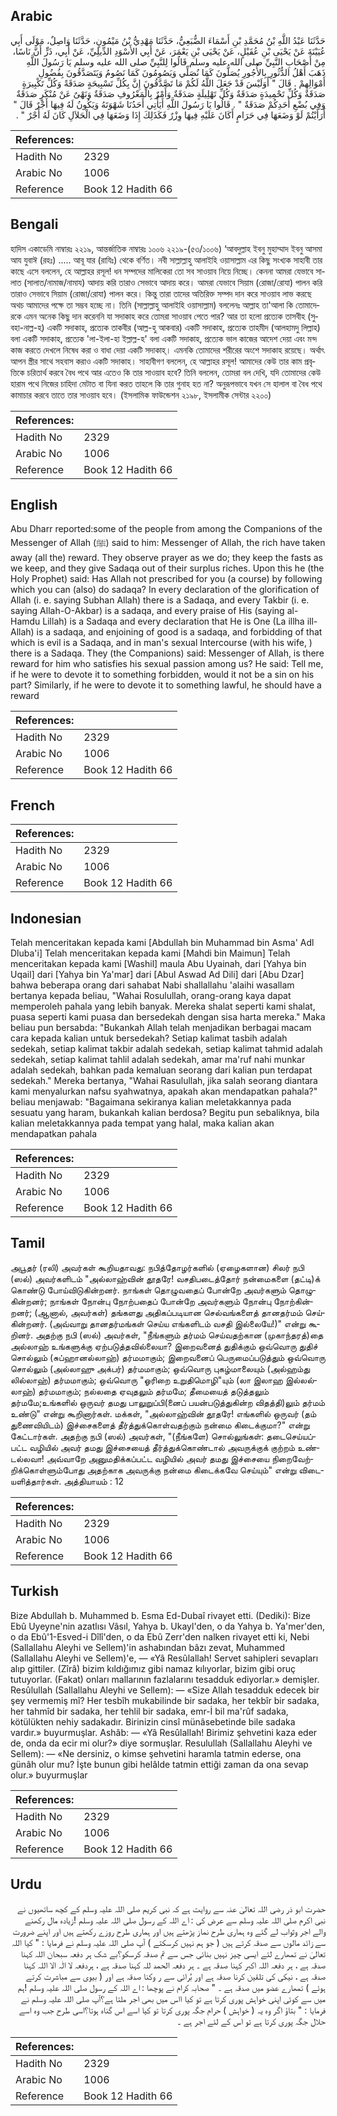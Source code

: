 ## Arabic


<div dir="rtl" lang="ar" style={{fontSize:'larger',backgroundColor:'#f8f9fa',padding:20}}>
حَدَّثَنَا عَبْدُ اللَّهِ بْنُ مُحَمَّدِ بْنِ أَسْمَاءَ الضُّبَعِيُّ، حَدَّثَنَا مَهْدِيُّ بْنُ مَيْمُونٍ، حَدَّثَنَا وَاصِلٌ، مَوْلَى أَبِي عُيَيْنَةَ عَنْ يَحْيَى بْنِ عُقَيْلٍ، عَنْ يَحْيَى بْنِ يَعْمَرَ، عَنْ أَبِي الأَسْوَدِ الدِّيلِيِّ، عَنْ أَبِي، ذَرٍّ أَنَّ نَاسًا، مِنْ أَصْحَابِ النَّبِيِّ صلى الله عليه وسلم قَالُوا لِلنَّبِيِّ صلى الله عليه وسلم يَا رَسُولَ اللَّهِ ذَهَبَ أَهْلُ الدُّثُورِ بِالأُجُورِ يُصَلُّونَ كَمَا نُصَلِّي وَيَصُومُونَ كَمَا نَصُومُ وَيَتَصَدَّقُونَ بِفُضُولِ أَمْوَالِهِمْ ‏.‏ قَالَ ‏"‏ أَوَلَيْسَ قَدْ جَعَلَ اللَّهُ لَكُمْ مَا تَصَّدَّقُونَ إِنَّ بِكُلِّ تَسْبِيحَةٍ صَدَقَةً وَكُلِّ تَكْبِيرَةٍ صَدَقَةٌ وَكُلِّ تَحْمِيدَةٍ صَدَقَةٌ وَكُلِّ تَهْلِيلَةٍ صَدَقَةٌ وَأَمْرٌ بِالْمَعْرُوفِ صَدَقَةٌ وَنَهْىٌ عَنْ مُنْكَرٍ صَدَقَةٌ وَفِي بُضْعِ أَحَدِكُمْ صَدَقَةٌ ‏"‏ ‏.‏ قَالُوا يَا رَسُولَ اللَّهِ أَيَأْتِي أَحَدُنَا شَهْوَتَهُ وَيَكُونُ لَهُ فِيهَا أَجْرٌ قَالَ ‏"‏ أَرَأَيْتُمْ لَوْ وَضَعَهَا فِي حَرَامٍ أَكَانَ عَلَيْهِ فِيهَا وِزْرٌ فَكَذَلِكَ إِذَا وَضَعَهَا فِي الْحَلاَلِ كَانَ لَهُ أَجْرٌ ‏"‏ ‏.‏
</div>
<div style={{backgroundColor:'#f8f9fa',padding:20, marginBottom: 10}}><table> <thead> <tr> <th>References:</th> <th></th> </tr> </thead> <tbody><tr><td>Hadith No</td><td>2329</td></tr><tr><td>Arabic No</td><td>1006</td></tr><tr><td>Reference</td><td>Book 12 Hadith 66</td></tr></tbody></table></div>

## Bengali


<div dir="ltr" lang="bn" style={{fontSize:'larger',backgroundColor:'#f8f9fa',padding:20}}>
হাদিস একাডেমি নাম্বারঃ ২২১৯, আন্তর্জাতিক নাম্বারঃ ১০০৬ ২২১৯-(৫৩/১০০৬) ‘আবদুল্লাহ ইবনু মুহাম্মাদ ইবনু আসমা আয যুবাঈ (রহঃ) ..... আবূ যার (রাযিঃ) থেকে বর্ণিত। নবী সাল্লাল্লাহু আলাইহি ওয়াসাল্লাম এর কিছু সংখ্যক সাহাবী তার কাছে এসে বললেন, হে আল্লাহর রসূল! ধন সম্পদের মালিকেরা তো সব সাওয়াব নিয়ে নিচ্ছে। কেননা আমরা যেভাবে সালাত (সালাত/নামাজ/নামায) আদায় করি তারাও সেভাবে আদায় করে। আমরা যেভাবে সিয়াম (রোজা/রোযা) পালন করি তারাও সেভাবে সিয়াম (রোজা/রোযা) পালন করে। কিন্তু তারা তাদের অতিরিক্ত সম্পদ দান করে সাওয়াব লাভ করছে অথচ আমাদের পক্ষে তা সম্ভব হচ্ছে না। তিনি (সাল্লাল্লাহু আলাইহি ওয়াসাল্লাম) বললেনঃ আল্লাহ তা'আলা কি তোমাদেরকে এমন অনেক কিছু দান করেননি যা সদাকাহ করে তোমরা সাওয়াব পেতে পার? আর তা হলো প্রত্যেক তাসবীহ (সুবহা-নাল্ল-হ) একটি সদাকাহ, প্রত্যেক তাকবীর (আল্ল-হু আকবার) একটি সদাকাহ, প্রত্যেক তাহমীদ (আলহামদু লিল্লাহ) বলা একটি সদাকাহ, প্রত্যেক 'লা-ইলা-হা ইল্লাল্ল-হ' বলা একটি সদাকাহ, প্রত্যেক ভাল কাজের আদেশ দেয়া এবং মন্দ কাজ করতে দেখলে নিষেধ করা ও বাধা দেয়া একটি সদাকাহ্। এমনকি তোমাদের শরীরের অংশে সদাকাহ রয়েছে। অর্থাৎ আপন স্ত্রীর সাথে সহবাস করাও একটি সদাকাহ। সাহাবীগণ বললেন, হে আল্লাহর রসূল! আমাদের কেউ তার কাম প্রবৃত্তিকে চরিতার্থ করবে বৈধ পথে আর এতেও কি তার সাওয়াব হবে? তিনি বললেন, তোমরা বল দেখি, যদি তোমাদের কেউ হারাম পথে নিজের চাহিদা মেটাত বা যিনা করত তাহলে কি তার গুনাহ হত না? অনুরূপভাবে যখন সে হালাল বা বৈধ পথে কামাচার করবে তাতে তার সাওয়াব হবে। (ইসলামিক ফাউন্ডেশন ২১৯৮, ইসলামীক সেন্টার ২২০০)
</div>
<div style={{backgroundColor:'#f8f9fa',padding:20, marginBottom: 10}}><table> <thead> <tr> <th>References:</th> <th></th> </tr> </thead> <tbody><tr><td>Hadith No</td><td>2329</td></tr><tr><td>Arabic No</td><td>1006</td></tr><tr><td>Reference</td><td>Book 12 Hadith 66</td></tr></tbody></table></div>

## English


<div dir="ltr" lang="en" style={{fontSize:'larger',backgroundColor:'#f8f9fa',padding:20}}>
Abu Dharr reported:some of the people from among the Companions of the Messenger of Allah (ﷺ) said to him: Messenger of Allah, the rich have taken away (all the) reward. They observe prayer as we do; they keep the fasts as we keep, and they give Sadaqa out of their surplus riches. Upon this he (the Holy Prophet) said: Has Allah not prescribed for you (a course) by following which you can (also) do sadaqa? In every declaration of the glorification of Allah (i. e. saying Subhan Allah) there is a Sadaqa, and every Takbir (i. e. saying Allah-O-Akbar) is a sadaqa, and every praise of His (saying al-Hamdu Lillah) is a Sadaqa and every declaration that He is One (La illha ill-Allah) is a sadaqa, and enjoining of good is a sadaqa, and forbidding of that which is evil is a Sadaqa, and in man's sexual Intercourse (with his wife, ) there is a Sadaqa. They (the Companions) said: Messenger of Allah, is there reward for him who satisfies his sexual passion among us? He said: Tell me, if he were to devote it to something forbidden, would it not be a sin on his part? Similarly, if he were to devote it to something lawful, he should have a reward
</div>
<div style={{backgroundColor:'#f8f9fa',padding:20, marginBottom: 10}}><table> <thead> <tr> <th>References:</th> <th></th> </tr> </thead> <tbody><tr><td>Hadith No</td><td>2329</td></tr><tr><td>Arabic No</td><td>1006</td></tr><tr><td>Reference</td><td>Book 12 Hadith 66</td></tr></tbody></table></div>

## French


<div dir="ltr" lang="fr" style={{fontSize:'larger',backgroundColor:'#f8f9fa',padding:20}}>

</div>
<div style={{backgroundColor:'#f8f9fa',padding:20, marginBottom: 10}}><table> <thead> <tr> <th>References:</th> <th></th> </tr> </thead> <tbody><tr><td>Hadith No</td><td>2329</td></tr><tr><td>Arabic No</td><td>1006</td></tr><tr><td>Reference</td><td>Book 12 Hadith 66</td></tr></tbody></table></div>

## Indonesian


<div dir="ltr" lang="id" style={{fontSize:'larger',backgroundColor:'#f8f9fa',padding:20}}>
Telah menceritakan kepada kami [Abdullah bin Muhammad bin Asma' Adl Dluba'i] Telah menceritakan kepada kami [Mahdi bin Maimun] Telah menceritakan kepada kami [Washil] maula Abu Uyainah, dari [Yahya bin Uqail] dari [Yahya bin Ya'mar] dari [Abul Aswad Ad Dili] dari [Abu Dzar] bahwa beberapa orang dari sahabat Nabi shallallahu 'alaihi wasallam bertanya kepada beliau, "Wahai Rosulullah, orang-orang kaya dapat memperoleh pahala yang lebih banyak. Mereka shalat seperti kami shalat, puasa seperti kami puasa dan bersedekah dengan sisa harta mereka." Maka beliau pun bersabda: "Bukankah Allah telah menjadikan berbagai macam cara kepada kalian untuk bersedekah? Setiap kalimat tasbih adalah sedekah, setiap kalimat takbir adalah sedekah, setiap kalimat tahmid adalah sedekah, setiap kalimat tahlil adalah sedekah, amar ma'ruf nahi munkar adalah sedekah, bahkan pada kemaluan seorang dari kalian pun terdapat sedekah." Mereka bertanya, "Wahai Rasulullah, jika salah seorang diantara kami menyalurkan nafsu syahwatnya, apakah akan mendapatkan pahala?" beliau menjawab: "Bagaimana sekiranya kalian meletakkannya pada sesuatu yang haram, bukankah kalian berdosa? Begitu pun sebaliknya, bila kalian meletakkannya pada tempat yang halal, maka kalian akan mendapatkan pahala
</div>
<div style={{backgroundColor:'#f8f9fa',padding:20, marginBottom: 10}}><table> <thead> <tr> <th>References:</th> <th></th> </tr> </thead> <tbody><tr><td>Hadith No</td><td>2329</td></tr><tr><td>Arabic No</td><td>1006</td></tr><tr><td>Reference</td><td>Book 12 Hadith 66</td></tr></tbody></table></div>

## Tamil


<div dir="ltr" lang="ta" style={{fontSize:'larger',backgroundColor:'#f8f9fa',padding:20}}>
அபூதர் (ரலி) அவர்கள் கூறியதாவது: நபித்தோழர்களில் (ஏழைகளான) சிலர் நபி (ஸல்) அவர்களிடம் "அல்லாஹ்வின் தூதரே! வசதிபடைத்தோர் நன்மைகளை (தட்டி)க் கொண்டு போய்விடுகின்றனர். நாங்கள் தொழுவதைப் போன்றே அவர்களும் தொழுகின்றனர்; நாங்கள் நோன்பு நோற்பதைப் போன்றே அவர்களும் நோன்பு நோற்கின்றனர்; (ஆனால், அவர்கள்) தங்களது அதிகப்படியான செல்வங்களைத் தானதர்மம் செய்கின்றனர். (அவ்வாறு தானதர்மங்கள் செய்ய எங்களிடம் வசதி இல்லையே!)" என்று கூறினர். அதற்கு நபி (ஸல்) அவர்கள், "நீங்களும் தர்மம் செய்வதற்கான (முகாந்தரத்)தை அல்லாஹ் உங்களுக்கு ஏற்படுத்தவில்லையா? இறைவனைத் துதிக்கும் ஒவ்வொரு துதிச் சொல்லும் (சுப்ஹானல்லாஹ்) தர்மமாகும்; இறைவனைப் பெருமைப்படுத்தும் ஒவ்வொரு சொல்லும் (அல்லாஹு அக்பர்) தர்மமாகும்; ஒவ்வொரு புகழ்மாலையும் (அல்ஹம்து லில்லாஹ்) தர்மமாகும்; ஒவ்வொரு "ஓரிறை உறுதிமொழி"யும் (லா இலாஹ இல்லல்லாஹ்) தர்மமாகும்; நல்லதை ஏவுதலும் தர்மமே; தீமையைத் தடுத்தலும் தர்மமே;உங்களில் ஒருவர் தமது பாலுறுப்பி(னைப் பயன்படுத்துகின்ற விதத்தி)லும் தர்மம் உண்டு" என்று கூறினார்கள். மக்கள், "அல்லாஹ்வின் தூதரே! எங்களில் ஒருவர் (தம் துணைவியிடம்) இச்சைகளைத் தீர்த்துக்கொள்வதற்கும் நன்மை கிடைக்குமா?" என்று கேட்டார்கள். அதற்கு நபி (ஸல்) அவர்கள், "(நீங்களே) சொல்லுங்கள்: தடைசெய்யப்பட்ட வழியில் அவர் தமது இச்சையைத் தீர்த்துக்கொண்டால் அவருக்குக் குற்றம் உண்டல்லவா! அவ்வாறே அனுமதிக்கப்பட்ட வழியில் அவர் தமது இச்சையை நிறைவேற்றிக்கொள்ளும்போது அதற்காக அவருக்கு நன்மை கிடைக்கவே செய்யும்" என்று விடையளித்தார்கள். அத்தியாயம் : 12
</div>
<div style={{backgroundColor:'#f8f9fa',padding:20, marginBottom: 10}}><table> <thead> <tr> <th>References:</th> <th></th> </tr> </thead> <tbody><tr><td>Hadith No</td><td>2329</td></tr><tr><td>Arabic No</td><td>1006</td></tr><tr><td>Reference</td><td>Book 12 Hadith 66</td></tr></tbody></table></div>

## Turkish


<div dir="ltr" lang="tr" style={{fontSize:'larger',backgroundColor:'#f8f9fa',padding:20}}>
Bize Abdullah b. Muhammed b. Esma Ed-Dubaî rivayet etti. (Dediki): Bize Ebû Uyeyne'nin azatlısı Vâsıl, Yahya b. Ukayl'den, o da Yahya b. Ya'mer'den, o da Ebû'1-Esved-i Dîlî'den, o da Ebû Zerr'den nalken rivayet etti ki, Nebi (Sallallahu Aleyhi ve Sellem)'in ashabından bâzı zevat, Muhammed (Sallallahu Aleyhi ve Sellem)'e, — «Yâ Resûlallah! Servet sahipleri sevapları alıp gittiler. (Zîrâ) bizim kıldığımız gibi namaz kılıyorlar, bizim gibi oruç tutuyorlar. (Fakat) onları mallarının fazlalarını tesadduk ediyorlar.» demişler. Resûlullah (Sallallahu Aleyhi ve Sellem): — «Size Allah tesadduk edecek bir şey vermemiş mî? Her tesbîh mukabilinde bir sadaka, her tekbîr bir sadaka, her tahmîd bir sadaka, her tehlil bir sadaka, emr-İ bil ma'rûf sadaka, kötülükten nehiy sadakadır. Birinizin cinsî münâsebetinde bile sadaka vardır.» buyurmuşlar. Ashâb: — «Yâ Resûlallah! Birimiz şehvetini kaza eder de, onda da ecir mi olur?» diye sormuşlar. Resulullah (Sallallahu Aleyhi ve Sellem): — «Ne dersiniz, o kimse şehvetini haramla tatmin ederse, ona günâh olur mu? İşte bunun gibi helâlde tatmin ettiği zaman da ona sevap olur.» buyurmuşlar
</div>
<div style={{backgroundColor:'#f8f9fa',padding:20, marginBottom: 10}}><table> <thead> <tr> <th>References:</th> <th></th> </tr> </thead> <tbody><tr><td>Hadith No</td><td>2329</td></tr><tr><td>Arabic No</td><td>1006</td></tr><tr><td>Reference</td><td>Book 12 Hadith 66</td></tr></tbody></table></div>

## Urdu


<div dir="rtl" lang="ur" style={{fontSize:'larger',backgroundColor:'#f8f9fa',padding:20}}>
حضرت ابو ذر رضی اللہ تعالیٰ عنہ سے روایت ہے کہ نبی کریم صلی اللہ علیہ وسلم کے کچھ ساتھیوں نے نبی اکرم صلی اللہ علیہ وسلم سے عرض کی : اے اللہ کے رسول صلی اللہ علیہ وسلم !زیادہ مال رکھنے والے اجر وثواب لے گئے وہ ہماری طرح نماز پڑھتے ہیں اور ہماری طرح روزے رکھتے ہیں اور اپنے ضرورت سے زائد مالوں سے صدقہ کرتے ہیں ( جو ہم نہیں کرسکتے ) آپ صلی اللہ علیہ وسلم نے فرمایا : " کیا اللہ تعالیٰ نے تمھارے لئے ایسی چیز نہیں بنائی جس سے تم صدقہ کرسکو؟بے شک ہر دفعہ سبحان اللہ کہنا صدقہ ہے ، ہر دفعہ اللہ اکبر کہنا صدقہ ہے ۔ ہر دفعہ الحمد للہ کہنا صدقہ ہے ، ہردفعہ لا الٰہ الا اللہ کہنا صدقہ ہے ، نیکی کی تلقین کرنا صدقہ ہے اور بُرائی سے ر وکنا صدقہ ہے اور ( بیوی سے مباشرت کرتے ہوئے ) تمھارے عضو میں صدقہ ہے ۔ " صحابہ کرام نے پوچھا : اے اللہ کے رسول صلی اللہ علیہ وسلم !ہم میں سے کوئی اپنی خواہش پوری کرتا ہے تو کیا ااس میں بھی اجر ملتا ہے؟آپ صلی اللہ علیہ وسلم نے فرمایا : " بتاؤ اگر وہ یہ ( خواہش ) حرام جگہ پوری کرتا تو کیا اسے اس گناہ ہوتا؟اسی طرح جب وہ اسے حلال جگہ پوری کرتا ہے تو اس کے لئے اجر ہے ۔
</div>
<div style={{backgroundColor:'#f8f9fa',padding:20, marginBottom: 10}}><table> <thead> <tr> <th>References:</th> <th></th> </tr> </thead> <tbody><tr><td>Hadith No</td><td>2329</td></tr><tr><td>Arabic No</td><td>1006</td></tr><tr><td>Reference</td><td>Book 12 Hadith 66</td></tr></tbody></table></div>